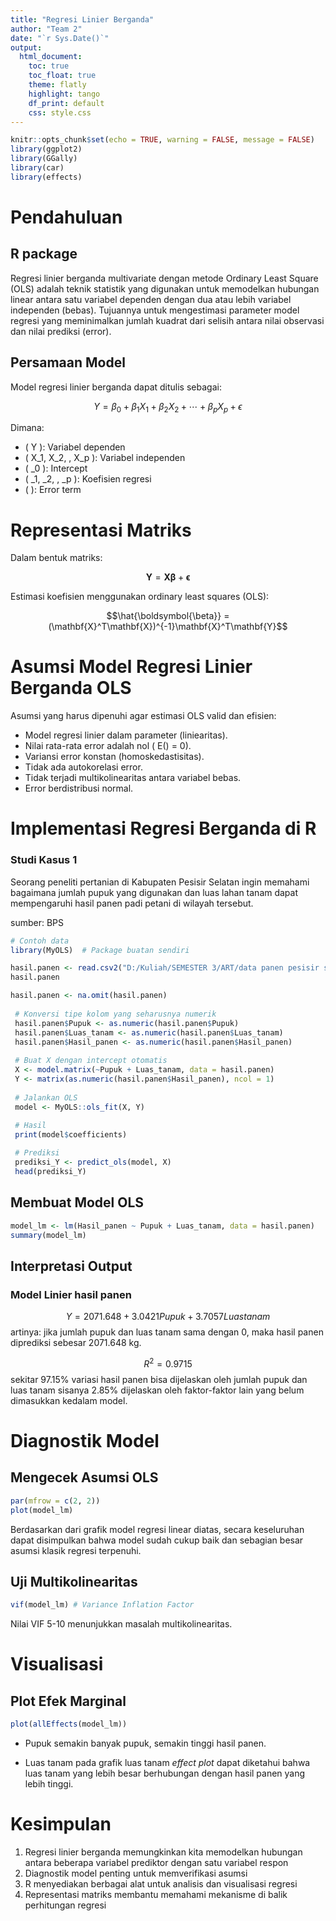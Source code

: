 ```yaml
---
title: "Regresi Linier Berganda"
author: "Team 2"
date: "`r Sys.Date()`"
output:
  html_document:
    toc: true
    toc_float: true
    theme: flatly
    highlight: tango
    df_print: default
    css: style.css
---
```


```r
knitr::opts_chunk$set(echo = TRUE, warning = FALSE, message = FALSE)
library(ggplot2)
library(GGally)
library(car)
library(effects)
```

# Pendahuluan
## R package

Regresi linier berganda multivariate dengan metode Ordinary Least Square (OLS) adalah teknik statistik yang digunakan untuk memodelkan hubungan linear antara satu variabel dependen dengan dua atau lebih variabel independen (bebas).
  Tujuannya untuk mengestimasi parameter model regresi yang meminimalkan jumlah kuadrat dari selisih antara nilai observasi dan nilai prediksi (error).


## Persamaan Model

Model regresi linier berganda dapat ditulis sebagai:
  
$$Y = \beta_0 + \beta_1X_1 + \beta_2X_2 + \cdots + \beta_pX_p + \epsilon$$

Dimana:

* \( Y \): Variabel dependen
* \( X_1, X_2, \ldots, X_p \): Variabel independen
* \( \beta_0 \): Intercept
* \( \beta_1, \beta_2, \ldots, \beta_p \): Koefisien regresi
* \( \epsilon \): Error term

# Representasi Matriks

Dalam bentuk matriks:
  
$$\mathbf{Y} = \mathbf{X}\boldsymbol{\beta} + \boldsymbol{\epsilon}$$

Estimasi koefisien menggunakan ordinary least squares (OLS):
  
$$\hat{\boldsymbol{\beta}} = (\mathbf{X}^T\mathbf{X})^{-1}\mathbf{X}^T\mathbf{Y}$$

# Asumsi Model Regresi Linier Berganda OLS
Asumsi yang harus dipenuhi agar estimasi OLS valid dan efisien:

* Model regresi linier dalam parameter (liniearitas).
* Nilai rata-rata error adalah nol \( E(\epsilon) = 0\).
* Variansi error konstan (homoskedastisitas).
* Tidak ada autokorelasi error.
* Tidak terjadi multikolinearitas antara variabel bebas.
* Error berdistribusi normal.

# Implementasi Regresi Berganda di R
### Studi Kasus 1
Seorang peneliti pertanian di Kabupaten Pesisir Selatan ingin memahami bagaimana jumlah pupuk yang digunakan dan luas lahan tanam dapat mempengaruhi hasil panen padi petani di wilayah tersebut.

sumber: BPS

```r
# Contoh data
library(MyOLS)  # Package buatan sendiri

hasil.panen <- read.csv2("D:/Kuliah/SEMESTER 3/ART/data panen pesisir selatan.csv", sep = ";")
hasil.panen

hasil.panen <- na.omit(hasil.panen)
 
 # Konversi tipe kolom yang seharusnya numerik
 hasil.panen$Pupuk <- as.numeric(hasil.panen$Pupuk)
 hasil.panen$Luas_tanam <- as.numeric(hasil.panen$Luas_tanam)
 hasil.panen$Hasil_panen <- as.numeric(hasil.panen$Hasil_panen)
 
 # Buat X dengan intercept otomatis
 X <- model.matrix(~Pupuk + Luas_tanam, data = hasil.panen)
 Y <- matrix(as.numeric(hasil.panen$Hasil_panen), ncol = 1)
 
 # Jalankan OLS
 model <- MyOLS::ols_fit(X, Y)
 
 # Hasil
 print(model$coefficients)

 # Prediksi
 prediksi_Y <- predict_ols(model, X)
 head(prediksi_Y)
```


## Membuat Model OLS
```r
model_lm <- lm(Hasil_panen ~ Pupuk + Luas_tanam, data = hasil.panen)
summary(model_lm)
```
## Interpretasi Output
### Model Linier hasil panen
$$Y = 2071.648 + 3.0421Pupuk + 3.7057Luastanam$$
artinya: jika jumlah pupuk dan luas tanam sama dengan 0, maka hasil panen diprediksi sebesar 2071.648 kg.

$$R^2=0.9715$$ 
sekitar 97.15% variasi hasil panen bisa dijelaskan oleh jumlah pupuk dan luas tanam sisanya 2.85% dijelaskan oleh faktor-faktor lain yang belum dimasukkan kedalam model.

# Diagnostik Model
## Mengecek Asumsi OLS

```r
par(mfrow = c(2, 2))
plot(model_lm)
```
Berdasarkan dari grafik model regresi linear diatas, secara keseluruhan dapat disimpulkan bahwa model sudah cukup baik dan sebagian besar asumsi klasik regresi terpenuhi.

## Uji Multikolinearitas

```r
vif(model_lm) # Variance Inflation Factor
```

Nilai VIF  5-10 menunjukkan masalah multikolinearitas.

# Visualisasi
## Plot Efek Marginal

```r
plot(allEffects(model_lm))
```

* Pupuk
  semakin banyak pupuk, semakin tinggi hasil panen.

* Luas tanam
  pada grafik  luas tanam *effect plot* dapat diketahui bahwa luas tanam yang lebih besar berhubungan dengan hasil panen yang lebih tinggi.


# Kesimpulan
1. Regresi linier berganda memungkinkan kita memodelkan hubungan antara beberapa variabel prediktor dengan satu variabel respon
2. Diagnostik model penting untuk memverifikasi asumsi
3. R menyediakan berbagai alat untuk analisis dan visualisasi regresi
4. Representasi matriks membantu memahami mekanisme di balik perhitungan regresi
